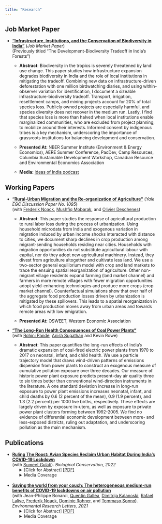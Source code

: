 ```yaml
---
title: "Research"
---
```


## Job Market Paper

* [**"Infrastructure, Institutions, and the Conservation of Biodiversity in India"**](/pdf/rmadhok_jmp_2022.pdf) (*Job Market Paper*)  
(Previously titled "The Development-Biodiversity Tradeoff in India's Forests")

    + **Abstract**: Biodiversity in the tropics is severely threatened by land use change. This paper studies how infrastructure expansion degrades biodiversity in India and the role of local institutions in mitigating the tradeoff. Combining new data on infrastructure-driven deforestation with one million birdwatching diaries, and using within-observer variation for identification, I document a sizeable infrastructure-biodiversity tradeoff. Transport, irrigation, resettlement camps, and mining projects account for 20\% of total species loss.  Publicly owned projects are especially harmful, and species diversity does not recover in the medium run. Lastly, I find that species loss is more than halved when local institutions enable marginalized communities, who are excluded from project planning, to mobilize around their interests. Informed consent by indigenous tribes is a key mechanism, underscoring the importance of grassroots institutions for balancing development and conservation.

  + **Presented At**: NBER Summer Institute (Environment & Energy Economics), AERE Summer Conference, PacDev, Camp Resources, Columbia Sustainable Development Workshop, Canadian Resource and Environmental Economics Association
  
  + **Media**: [Ideas of India podcast](https://www.discoursemagazine.com/politics/2022/09/29/ideas-of-india-the-development-biodiversity-tradeoff-in-india/)

## Working Papers

* [**"Rural-Urban Migration and the Re-organization of Agriculture"**](/pdf/2022_rural_urban_agriculture.pdf) (*Yale EGC Discussion Paper No. 1095*)   
(with [Frederik Noack](https://frederiknoack.landfood.ubc.ca/), [Mushfiq Mobarak](https://faculty.som.yale.edu/mushfiqmobarak/), and [Olivier Deschenes](https://www.olivierdeschenes.org/))

    + **Abstract**: This paper studies the response of agricultural production to rural labor loss during the process of urbanization. Using household microdata from India and exogenous variation in migration induced by urban income shocks interacted with distance to cities, we document sharp declines in crop production among migrant-sending households residing near cities. Households with migration opportunities do not substitute agricultural labour with capital, nor do they adopt new agricultural machinery. Instead, they divest from agriculture altogether and cultivate less land. We use a two-sector general equilibrium model with crop and land markets to trace the ensuing spatial reorganization of agriculture. Other non-migrant village residents expand farming (land market channel) and farmers in more remote villages with fewer migration opportunities adopt yield-enhancing technologies and produce more crops (crop market channel). Counterfactual simulations show that over half of the aggregate food production losses driven by urbanization is mitigated by these spillovers. This leads to a spatial reorganization in which food production moves away from urban areas and towards remote areas with low emigration.
    
     + **Presented At**: OSWEET, Western Economic Association

* [**"The Long-Run Health Consequences of Coal Power Plants"**](/pdf/power_plants_india.pdf)  
(with [Rohini Pande](https://campuspress.yale.edu/rpande/), [Anish Sugathan](https://www.iima.ac.in/web/faculty/faculty-profiles/anish-sugathan) and Kevin Rowe)

  + **Abstract**: This paper quantifies the long-run effects of India’s dramatic expansion of coal-fired electric
power plants from 1970 to 2017 on neonatal, infant, and child health. We use a particle trajectory model that draws wind-driven patterns of emissions dispersion from power plants to construct an exogenous measure of cumulative pollution exposure over three decades. Our measure of historic power plant exposure predicts present-day air quality three to six times better than conventional wind-direction instruments in the literature. A one standard deviation increase in long-run exposure to power plant emissions increases neonatal, infant, and child deaths by 0.6 (2 percent of the mean), 0.9 (1.9 percent), and 1.3 (2.2 percent) per 1000 live births, respectively. These effects are largely driven by exposure in-utero, as well as exposure to private power plant clusters forming between 1992-2005. We find no evidence of differential economic development between more- and less-exposed districts, ruling out adaptation, and underscoring pollution as the main mechanism.

## Publications

* [**Ruling The Roost: Avian Species Reclaim Urban Habitat During India's COVID-19 Lockdown**](https://www.sciencedirect.com/science/article/pii/S0006320722001501)   
(with [Sumeet Gulati](https://sumeetgulati.landfood.ubc.ca/)). *Biological Conservation, 2022*
<ul> <li style="list-style-type: none;"> 
<details> <summary>[Click for Abstract] [[PDF]](/pdf/2022_ruling_the_roost.pdf)</summary>
As we retreated to our dwellings in the “anthropause” of spring 2020, were the wildlife sightings in previously crowded spaces a reclamation of habitat, or a mere increase in detection? We leverage an increase in balcony birdwatching, a million eBird entries, and difference-in-difference techniques to test if urban avian species richness rose during India's COVID-19 lockdown. Controlling for effort, birdwatchers in the 20 most populous cities observed a 16% increase in the number of species during lockdown. While human activity stopped overnight, and noise and visual pollution decreased soon after, increased species diversity was observed 1–2 weeks later; evidence that gradual population recovery, not better detection, underlay our results. We find at-risk, and rare, species among those reclaiming cities, implying that reducing human disturbance in urban areas can protect threatened species. Increased species diversity likely derives from a reduction in noise and air pollution associated with the lockdown, implying that urban planners should consider conservation co-benefits of urban policies when designing sustainable cities.
</details>
<details> <summary>Media Coverage</summary>
[Nature India](https://www.nature.com/articles/d44151-022-00060-2)
</details>
</li> </ul>
<br>
* [**Saving the world from your couch: The heterogeneous medium-run benefits of COVID-19 lockdowns on air pollution**](https://iopscience.iop.org/article/10.1088/1748-9326/abee4d)  
(with Jean-Philippe Bonardi, [Quentin Gallea](https://www.quentingallea.com/), [Dimitrija Kalanoski](https://www.research.manchester.ac.uk/portal/dimitrija.kalanoski.html), [Rafael Lalive](https://sites.google.com/site/rafaellalive/), [Frederik Noack](https://frederiknoack.landfood.ubc.ca/), [Dominic Rohner](https://sites.google.com/site/dprohner/), and [Tommaso Sonno](http://www.tommasosonno.com/)). *Environmental Research Letters, 2021*
<ul> <li style="list-style-type: none;"> 
<details> <summary>[Click for Abstract] [[PDF]](/pdf/2021_saving_the_world.pdf)</summary>
In Spring 2020, COVID-19 led to an unprecedented halt in public and economic life across the globe. In an otherwise tragic time, this provides a unique natural experiment to investigate the environmental impact of such a (temporary) 'de-globalization'. Here, we estimate the medium-run impact of a battery of COVID-19 related lockdown measures on air quality across 162 countries, going beyond the existing short-run estimates from a limited number of countries. In doing so, we leverage a new dataset categorizing lockdown measures and tracking their implementation and release, extending to 31 August 2020. We find that domestic and international lockdown measures overall led to a decline in PM2.5 pollution by 45% and 35%, respectively. This substantial impact persists in the medium-run, even as lockdowns are lifted, there is, however, substantial heterogeneity across different types of lockdown measures, different countries, and different sources of pollution. We show that some country trajectories are much more appealing (with fewer COVID-19 casualties, less economic downturn and bigger pollution reductions) than others. Our results have important policy implications and highlight the potential to 'build back better' a sustainable economy where pollution can be curbed in a less economically costly way than during the COVID-19 pandemic.
</details>
<details> <summary>Media Coverage</summary>
[UBC Press Release](https://news.ubc.ca/2021/04/06/covid-19-lockdowns-only-reduced-air-pollution-in-some-parts-of-the-world/), [VoxEU](https://voxeu.org/article/pollution-reductions-during-lockdowns-can-teach-us-how-build-back-better), [The Conversation](https://theconversation.com/covid-19-lockdowns-improved-air-quality-in-some-cities-shedding-light-on-how-to-curb-pollution-158356), [I by IMD](https://iby.imd.org/sustainability/stay-home-to-save-the-world-not-so-fast/), [National Post](https://nationalpost.com/pmn/news-pmn/covid-19-lockdowns-improved-air-quality-in-some-cities-shedding-light-on-how-to-curb-pollution), [Global TV](https://globalnews.ca/video/7742442/ubc-study-finds-pollution-did-not-decrease-everywhere-during-pandemic/), [Vancouver is awesome](https://www.vancouverisawesome.com/coronavirus-covid-19-local-news/heres-why-covid-19-lockdowns-only-reduced-air-pollution-in-parts-of-the-world-3607865), [InfoTel](https://infotel.ca/newsitem/canada-saw-30-decrease-in-air-pollution-during-first-wave-lockdown-ubc-study/it82126), [24heures (French)](https://www.24heures.ch/la-pollution-a-baisse-beaucoup-plus-que-lactivite-economique-756413910716), [Radio Canada Internacional (Spanish)](https://www.rcinet.ca/es/2021/04/13/el-confinamiento-no-redujo-la-contaminacion-del-aire-tanto-como-se-esperaba/), [Spice Podcast](https://soundcloud.com/user-244969524-696484203/ubc-study-found-covid-19-lockdowns-only-reduced-air-pollution-in-some-parts-of-the-world)
</details>
</li> </ul>